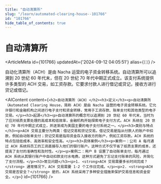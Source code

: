 ```yaml
---
title: "自动清算所"
slug: "/learn/automated-clearing-house--101766"
id: "101766"
hide_table_of_contents: true
---
```



# 自动清算所

<ArticleMeta id={101766} updatedAt={'2024-09-12 04:05:51'} alias={`[]`} />
<div className='border-solid border-b border-t-0 my-4 border-[var(--ifm-color-gray-300)]' />

自动化清算所（ACH）是由 Nacha 运营的电子资金转移系统。自动清算所可以追溯到 20 世纪 60 年代末，但在 20 世纪 70 年代中期正式成立。该支付系统提供许多类型的 ACH 交易，如工资存款。它要求付款人进行借记或贷记，接收方进行贷记或借记。

<AIContent content={`<h2>自动清算所（ACH）</h2><h3>定义</h3><p>自动清算所（Automated Clearing House，简称 ACH）是由 Nacha 运营的电子资金转移系统。它允许银行和金融机构之间进行电子支付和资金转移，常用于工资存款、账单支付和其他类型的电子交易。</p><h3>起源</h3><p>自动清算所的概念可以追溯到 20 世纪 60 年代末，当时为了应对纸质支票处理的高成本和低效率，金融机构开始探索电子支付方式。ACH 系统在 20 世纪 70 年代中期正式成立，并逐渐成为美国主要的电子支付系统之一。</p><h3>类别与特点</h3><p>ACH 交易主要分为两类：借记交易和贷记交易。借记交易是指从付款人的账户中扣款，例如自动账单支付；贷记交易是指将资金存入接收方的账户，例如工资存款。ACH 系统的特点包括低成本、高效率和安全性高。</p><h3>具体案例</h3><p>案例一：公司 A 每月通过 ACH 系统将员工的工资直接存入他们的银行账户。这种方式不仅节省了纸质支票的成本，还提高了支付的准确性和及时性。</p><p>案例二：用户 B 设置了自动账单支付，每月通过 ACH 系统从其银行账户中自动扣款支付水电费。这种方式避免了忘记支付账单的风险，并简化了支付流程。</p><h3>常见问题</h3><p>1. <strong>ACH 交易需要多长时间完成？</strong> 通常情况下，ACH 交易需要 1-2 个工作日完成。</p><p>2. <strong>ACH 交易是否安全？</strong> 是的，ACH 系统采用了多种安全措施来保护交易信息和资金安全。</p>`} id={101766} />
